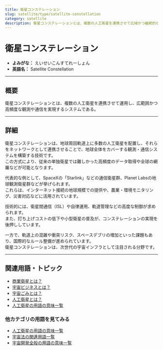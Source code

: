```yaml
---
title: 衛星コンステレーション
slug: satellite/type/satellite-constellation
category: satellite
description: 衛星コンステレーションとは、複数の人工衛星を連携させて広域かつ継続的なサービスを提供する運用方式である。
---
```



<Head>
  <script type="application/ld+json">
    {`{
      "@context": "https://schema.org",
      "@type": "DefinedTerm",
      "name": "衛星コンステレーション",
      "inDefinedTermSet": "https://www.space-portal.org",
      "termCode": "satellite/type/satellite-constellation",
      "description": "衛星コンステレーションとは、複数の人工衛星を連携させて広域かつ継続的なサービスを提供する運用方式である。",
      "url": "https://www.space-portal.org/docs/satellite/type/satellite-constellation"
    }`}
  </script>
</Head>

# 衛星コンステレーション

- **よみがな：** えいせいこんすてれーしょん  
- **英語名：** Satellite Constellation  

---

## 概要

衛星コンステレーションとは、複数の人工衛星を連携させて運用し、広範囲かつ高頻度な観測や通信を実現するシステムである。

---

## 詳細

衛星コンステレーションは、地球周回軌道上に多数の人工衛星を配置し、それらをネットワークとして連携させることで、地球全体をカバーする観測・通信システムを構築する技術です。  
この方式により、従来の単独衛星では難しかった高頻度のデータ取得や全球の網羅などが可能となります。  

代表的な例として、SpaceXの「Starlink」などの通信衛星群、Planet Labsの地球観測衛星群などが挙げられます。  
これらは、インターネット接続の地球規模での提供や、農業・環境モニタリング、災害対応などに活用されています。  

技術的には、衛星間通信（ISL）や自律運用、軌道管理などの高度な制御が求められます。  
また、打ち上げコストの低下や小型衛星の普及が、コンステレーションの実現を後押ししています。  

一方で、軌道上の混雑や衝突リスク、スペースデブリの増加といった課題もあり、国際的なルール整備が進められています。  
衛星コンステレーションは、次世代の宇宙インフラとして注目される分野です。

---

## 関連用語・トピック

- [商業衛星とは？](docs/satellite/type/commercial-sat)
- [宇宙ビジネスとは？](docs/business/space-business)
- [宇宙ごみとは？](docs/satellite/type/space-debris)
- [人工衛星とは？](docs/satellite/satellite)
- [人工衛星の用語の意味一覧](docs/category/satellite)

### 他カテゴリの用語を見てみる

- [人工衛星の用語の意味一覧](docs/category/satellite)
- [宇宙法の関連用語一覧](docs/category/policy)
- [宇宙開発全般の用語の意味一覧](docs/category/glossary)

